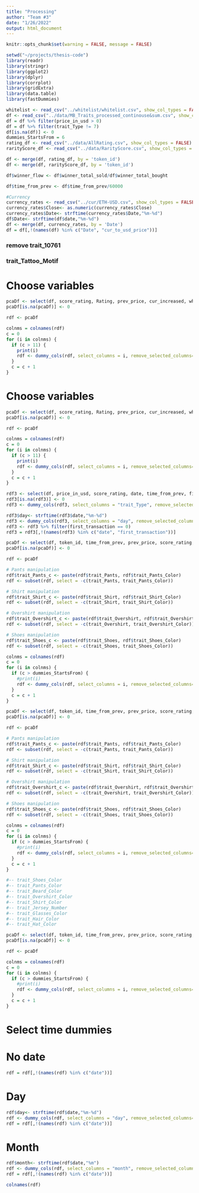 ```yaml
---
title: "Processing"
author: "Team #3"
date: "1/26/2022"
output: html_document
---
```


```r
knitr::opts_chunk$set(warning = FALSE, message = FALSE)
```

```r
setwd("~/projects/thesis-code")
library(readr)
library(stringr)
library(ggplot2)
library(dplyr)
library(corrplot)
library(gridExtra)
library(data.table)
library(fastDummies)
```

```r
whitelist <- read_csv("../whitelist/whitelist.csv", show_col_types = FALSE)
df <- read_csv("../data/MB_Traits_processed_continouse&sum.csv", show_col_types = FALSE)
df = df %>% filter(price_in_usd > 0)
df = df %>% filter(trait_Type != 7)
df[is.na(df)] <- 0
dummies_StartsFrom = 6
rating_df <- read_csv("../data/AllRating.csv", show_col_types = FALSE)
rarityScore_df <- read_csv("../data/RarityScore.csv", show_col_types = FALSE)

df <- merge(df, rating_df, by = 'token_id')
df <- merge(df, rarityScore_df, by = 'token_id')

df$winner_flow <- df$winner_total_sold/df$winner_total_bought

df$time_from_prev <- df$time_from_prev/60000

#Currency
currency_rates <- read_csv("../cur/ETH-USD.csv", show_col_types = FALSE) %>% select(Close, Date) %>% filter(Date >= '2021-05-03 ') %>% filter(Date <= '2021-11-24')
currency_rates$Close<- as.numeric(currency_rates$Close)
currency_rates$Date<- strftime(currency_rates$Date,"%m-%d")
df$Date<- strftime(df$date,"%m-%d")
df <- merge(df, currency_rates, by = 'Date')
df = df[,!(names(df) %in% c("Date", "cur_to_usd_price"))]
```

### remove trait_10761

### trait_Tattoo_Motif

# Choose variables

```r
pcaDf <- select(df, score_rating, Rating, prev_price, cur_increased, whitelisted, whitelisted_count, date, price_in_usd, first_transaction, winner_total_sold, winner_total_bought, winner_flow, trait_Type, trait_Glasses, trait_Necklace, trait_Earring, trait_Beard)
pcaDf[is.na(pcaDf)] <- 0

rdf <- pcaDf

colnms = colnames(rdf)
c = 0
for (i in colnms) {
  if (c > 11) {
    print(i)
    rdf <- dummy_cols(rdf, select_columns = i, remove_selected_columns=TRUE, remove_first_dummy=TRUE)
  }
  c = c + 1
}
```

# Choose variables

```r
pcaDf <- select(df, score_rating, Rating, prev_price, cur_increased, whitelisted, whitelisted_count, date, price_in_usd, first_transaction, winner_total_sold, winner_total_bought, winner_flow, trait_Type, trait_Shoes_Color, trait_Pants, trait_Pants_Color, trait_Shirt_Color, trait_Hair_Style, trait_Glasses, trait_Shoes, trait_Shirt, trait_Hair_Color, trait_Overshirt, trait_Overshirt_Color, trait_Necklace, trait_Earring, trait_Beard, trait_Beard_Color, trait_Glasses_Color, trait_Hat, trait_Hat_Color, trait_Jersey_Number)
pcaDf[is.na(pcaDf)] <- 0

rdf <- pcaDf

colnms = colnames(rdf)
c = 0
for (i in colnms) {
  if (c > 11) {
    print(i)
    rdf <- dummy_cols(rdf, select_columns = i, remove_selected_columns=TRUE, remove_first_dummy=TRUE)
  }
  c = c + 1
}
```

```r
rdf3 <- select(df, price_in_usd, score_rating, date, time_from_prev, first_transaction, prev_price, trait_Type)
rdf3[is.na(rdf3)] <- 0
rdf3 <- dummy_cols(rdf3, select_columns = "trait_Type", remove_selected_columns=TRUE, remove_first_dummy=TRUE)

rdf3$day<- strftime(rdf3$date,"%m-%d")
rdf3 <- dummy_cols(rdf3, select_columns = "day", remove_selected_columns=TRUE, remove_first_dummy=TRUE)
rdf3 <- rdf3 %>% filter(first_transaction == 0)
rdf3 = rdf3[,!(names(rdf3) %in% c("date", "first_transaction"))]
```

```r
pcaDf <- select(df, token_id, time_from_prev, prev_price, score_rating, date, price_in_usd, first_transaction, trait_Type, trait_Shoes_Color, trait_Pants, trait_Pants_Color, trait_Shirt_Color, trait_Hair_Style, trait_Glasses, trait_Shoes, trait_Shirt, trait_Hair_Color, trait_Overshirt, trait_Overshirt_Color, trait_Necklace, trait_Earring, trait_Beard, trait_Beard_Color, trait_Glasses_Color, trait_Hat, trait_Hat_Color, trait_Jersey_Number)
pcaDf[is.na(pcaDf)] <- 0

rdf <- pcaDf

# Pants manipulation
rdf$trait_Pants_c <- paste(rdf$trait_Pants, rdf$trait_Pants_Color)
rdf <- subset(rdf, select = -c(trait_Pants, trait_Pants_Color))

# Shirt manipulation
rdf$trait_Shirt_c <- paste(rdf$trait_Shirt, rdf$trait_Shirt_Color)
rdf <- subset(rdf, select = -c(trait_Shirt, trait_Shirt_Color))

# Overshirt manipulation
rdf$trait_Overshirt_c <- paste(rdf$trait_Overshirt, rdf$trait_Overshirt_Color)
rdf <- subset(rdf, select = -c(trait_Overshirt, trait_Overshirt_Color))

# Shoes manipulation
rdf$trait_Shoes_c <- paste(rdf$trait_Shoes, rdf$trait_Shoes_Color)
rdf <- subset(rdf, select = -c(trait_Shoes, trait_Shoes_Color))

colnms = colnames(rdf)
c = 0
for (i in colnms) {
  if (c > dummies_StartsFrom) {
    #print(i)
    rdf <- dummy_cols(rdf, select_columns = i, remove_selected_columns=TRUE, remove_first_dummy=TRUE)
  }
  c = c + 1
}
```

```r
pcaDf <- select(df, token_id, time_from_prev, prev_price, score_rating, date, price_in_usd, first_transaction, trait_Type, trait_Shoes_Color, trait_Pants, trait_Pants_Color, trait_Shirt_Color, trait_Hair_Style, trait_Glasses, trait_Shoes, trait_Shirt, trait_Hair_Color, trait_Overshirt, trait_Overshirt_Color, trait_Necklace, trait_Earring, trait_Beard, trait_Beard_Color, trait_Glasses_Color, trait_Hat, trait_Hat_Color, trait_Jersey_Number)
pcaDf[is.na(pcaDf)] <- 0

rdf <- pcaDf

# Pants manipulation
rdf$trait_Pants_c <- paste(rdf$trait_Pants, rdf$trait_Pants_Color)
rdf <- subset(rdf, select = -c(trait_Pants, trait_Pants_Color))

# Shirt manipulation
rdf$trait_Shirt_c <- paste(rdf$trait_Shirt, rdf$trait_Shirt_Color)
rdf <- subset(rdf, select = -c(trait_Shirt, trait_Shirt_Color))

# Overshirt manipulation
rdf$trait_Overshirt_c <- paste(rdf$trait_Overshirt, rdf$trait_Overshirt_Color)
rdf <- subset(rdf, select = -c(trait_Overshirt, trait_Overshirt_Color))

# Shoes manipulation
rdf$trait_Shoes_c <- paste(rdf$trait_Shoes, rdf$trait_Shoes_Color)
rdf <- subset(rdf, select = -c(trait_Shoes, trait_Shoes_Color))

colnms = colnames(rdf)
c = 0
for (i in colnms) {
  if (c > dummies_StartsFrom) {
    #print(i)
    rdf <- dummy_cols(rdf, select_columns = i, remove_selected_columns=TRUE, remove_first_dummy=TRUE)
  }
  c = c + 1
}
```

```r
#-- trait_Shoes_Color
#-- trait_Pants_Color
#-- trait_Beard_Color
#-- trait_Overshirt_Color
#-- trait_Shirt_Color
#-- trait_Jersey_Number
#-- trait_Glasses_Color
#-- trait_Hair_Color
#-- trait_Hat_Color

pcaDf <- select(df, token_id, time_from_prev, prev_price, score_rating, date, price_in_usd, first_transaction, trait_Type, trait_Pants, trait_Hair_Style, trait_Glasses, trait_Shoes, trait_Shirt, trait_Overshirt, trait_Necklace, trait_Earring, trait_Beard, trait_Hat)
pcaDf[is.na(pcaDf)] <- 0

rdf <- pcaDf

colnms = colnames(rdf)
c = 0
for (i in colnms) {
  if (c > dummies_StartsFrom) {
    #print(i)
    rdf <- dummy_cols(rdf, select_columns = i, remove_selected_columns=TRUE, remove_first_dummy=TRUE)
  }
  c = c + 1
}
```

# Select time dummies

# No date

```r
rdf = rdf[,!(names(rdf) %in% c("date"))]
```

# Day

```r
rdf$day<- strftime(rdf$date,"%m-%d")
rdf <- dummy_cols(rdf, select_columns = "day", remove_selected_columns=TRUE, remove_first_dummy=TRUE)
rdf = rdf[,!(names(rdf) %in% c("date"))]
```

# Month

```r
rdf$month<- strftime(rdf$date,"%m")
rdf <- dummy_cols(rdf, select_columns = "month", remove_selected_columns=TRUE, remove_first_dummy=TRUE)
rdf = rdf[,!(names(rdf) %in% c("date"))]
```

```r
colnames(rdf)
```
